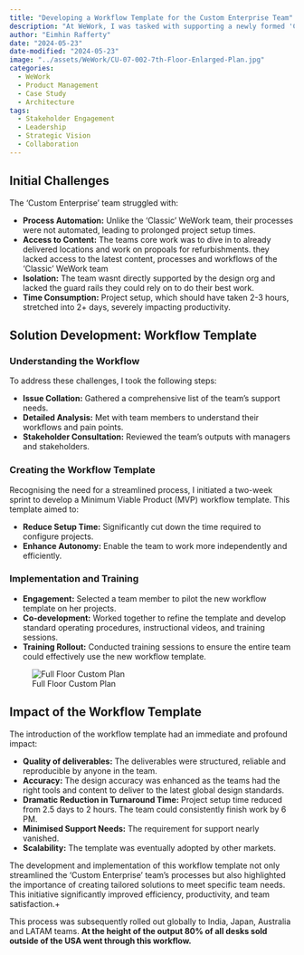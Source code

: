 ```yaml
---
title: "Developing a Workflow Template for the Custom Enterprise Team"
description: "At WeWork, I was tasked with supporting a newly formed 'Custom Enterprise' team within the Sales Organisation. This team of six designers was responsible for rapidly creating sales collateral for various buildings in our portfolio. Assembled on an ad-hoc basis and not reporting to the main design organisation, they faced significant operational challenges."
author: "Eimhin Rafferty"
date: "2024-05-23"
date-modified: "2024-05-23"
image: "../assets/WeWork/CU-07-002-7th-Floor-Enlarged-Plan.jpg"
categories:
  - WeWork
  - Product Management
  - Case Study
  - Architecture
tags:
  - Stakeholder Engagement
  - Leadership
  - Strategic Vision
  - Collaboration
---
```


## Initial Challenges

The 'Custom Enterprise' team struggled with:

- **Process Automation:** Unlike the 'Classic' WeWork team, their processes were not automated, leading to prolonged project setup times.
- **Access to Content:** The teams core work was to dive in to already delivered locations and work on propoals for refurbishments. they lacked access to the latest content, processes and workflows of the 'Classic' WeWork team
- **Isolation:** The team wasnt directly supported by the design org and lacked the guard rails they could rely on to do their best work. 
- **Time Consumption:** Project setup, which should have taken 2-3 hours, stretched into 2+ days, severely impacting productivity.

## Solution Development: Workflow Template

### Understanding the Workflow

To address these challenges, I took the following steps:

- **Issue Collation:** Gathered a comprehensive list of the team's support needs.
- **Detailed Analysis:** Met with team members to understand their workflows and pain points.
- **Stakeholder Consultation:** Reviewed the team's outputs with managers and stakeholders.

### Creating the Workflow Template

Recognising the need for a streamlined process, I initiated a two-week sprint to develop a Minimum Viable Product (MVP) workflow template. This template aimed to:

- **Reduce Setup Time:** Significantly cut down the time required to configure projects.
- **Enhance Autonomy:** Enable the team to work more independently and efficiently.

### Implementation and Training

- **Engagement:** Selected a team member to pilot the new workflow template on her projects.
- **Co-development:** Worked together to refine the template and develop standard operating procedures, instructional videos, and training sessions.
- **Training Rollout:** Conducted training sessions to ensure the entire team could effectively use the new workflow template.

![Full Floor Custom Plan](../assets/WeWork/ww-parnassus-5.png)

## Impact of the Workflow Template

The introduction of the workflow template had an immediate and profound impact:

- **Quality of deliverables:** The deliverables were structured, reliable and reproducible by anyone in the team. 
- **Accuracy:** The design accuracy was enhanced as the teams had the right tools and content to deliver to the latest global design standards. 
- **Dramatic Reduction in Turnaround Time:** Project setup time reduced from 2.5 days to 2 hours. The team could consistently finish work by 6 PM.
- **Minimised Support Needs:** The requirement for support nearly vanished.
- **Scalability:** The template was eventually adopted by other markets.

The development and implementation of this workflow template not only streamlined the 'Custom Enterprise' team's processes but also highlighted the importance of creating tailored solutions to meet specific team needs. This initiative significantly improved efficiency, productivity, and team satisfaction.+

This process was subsequently rolled out globally to India, Japan, Australia and LATAM teams. 
**At the height of the output 80% of all desks sold outside of the USA went through this workflow. **